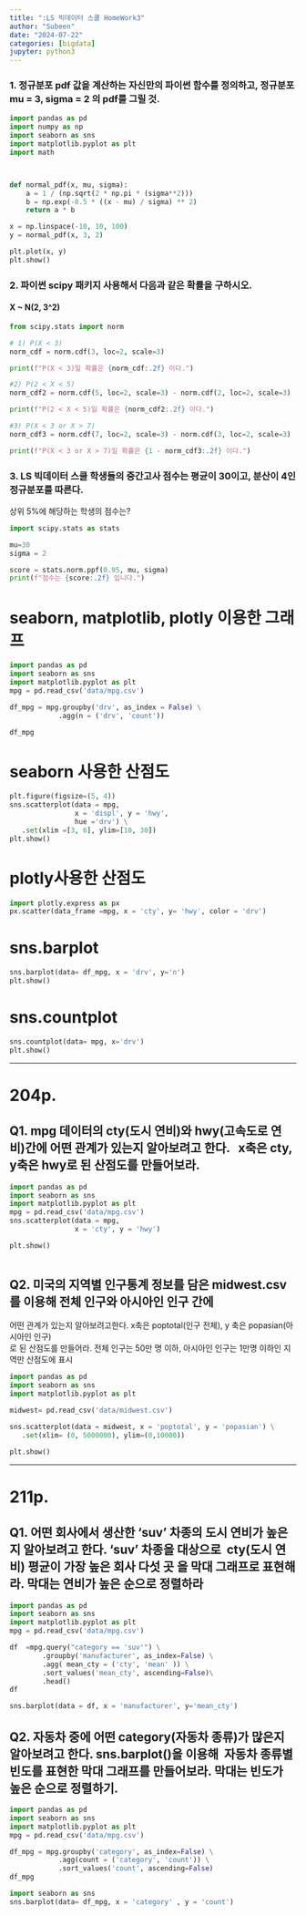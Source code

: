 ```yaml
---
title: ":LS 빅데이터 스쿨 HomeWork3"
author: "Subeen"
date: "2024-07-22"
categories: [bigdata]
jupyter: python3
---
```


### 1. 정규분포 pdf 값을 계산하는 자신만의 파이썬 함수를 정의하고, 정규분포 mu = 3, sigma = 2 의 pdf를 그릴 것.

```python
import pandas as pd
import numpy as np
import seaborn as sns
import matplotlib.pyplot as plt
import math



def normal_pdf(x, mu, sigma):
    a = 1 / (np.sqrt(2 * np.pi * (sigma**2)))
    b = np.exp(-0.5 * ((x - mu) / sigma) ** 2)
    return a * b

x = np.linspace(-10, 10, 100)
y = normal_pdf(x, 3, 2)

plt.plot(x, y)
plt.show()
```

### 2. 파이썬 scipy 패키지 사용해서 다음과 같은 확률을 구하시오.


#### X ~ N(2, 3^2)
```python
from scipy.stats import norm

# 1) P(X < 3)
norm_cdf = norm.cdf(3, loc=2, scale=3)

print(f"P(X < 3)일 확률은 {norm_cdf:.2f} 이다.")

#2) P(2 < X < 5)
norm_cdf2 = norm.cdf(5, loc=2, scale=3) - norm.cdf(2, loc=2, scale=3)

print(f"P(2 < X < 5)일 확률은 {norm_cdf2:.2f} 이다.")

#3) P(X < 3 or X > 7)
norm_cdf3 = norm.cdf(7, loc=2, scale=3) - norm.cdf(3, loc=2, scale=3)

print(f"P(X < 3 or X > 7)일 확률은 {1 - norm_cdf3:.2f} 이다.")
```

### 3. LS 빅데이터 스쿨 학생들의 중간고사 점수는 평균이 30이고, 분산이 4인 정규분포를 따른다. \

상위 5%에 해당하는 학생의 점수는?


```python
import scipy.stats as stats

mu=30
sigma = 2

score = stats.norm.ppf(0.95, mu, sigma)
print(f"점수는 {score:.2f} 입니다.")
```




# seaborn, matplotlib, plotly 이용한 그래프
```python
import pandas as pd
import seaborn as sns
import matplotlib.pyplot as plt
mpg = pd.read_csv('data/mpg.csv')

df_mpg = mpg.groupby('drv', as_index = False) \
            .agg(n = ('drv', 'count'))

df_mpg             

```


# seaborn 사용한 산점도
```python
plt.figure(figsize=(5, 4))
sns.scatterplot(data = mpg, 
                x = 'displ', y = 'hwy',
                hue ='drv') \
   .set(xlim =[3, 6], ylim=[10, 30])
plt.show()

```

# plotly사용한 산점도
```python
import plotly.express as px
px.scatter(data_frame =mpg, x = 'cty', y= 'hwy', color = 'drv')
```


# sns.barplot
```python
sns.barplot(data= df_mpg, x = 'drv', y='n')
plt.show()
```

# sns.countplot

```python
sns.countplot(data= mpg, x='drv')
plt.show()

```

----------------------------------------------------------------------

# 204p.

## Q1. mpg 데이터의 cty(도시 연비)와 hwy(고속도로 연비)간에 어떤 관계가 있는지 알아보려고 한다. \   x축은 cty, y축은 hwy로 된 산점도를 만들어보라.

```python
import pandas as pd
import seaborn as sns
import matplotlib.pyplot as plt
mpg = pd.read_csv('data/mpg.csv')
sns.scatterplot(data = mpg, 
                x = 'cty', y = 'hwy')

plt.show()
 
```

## Q2. 미국의 지역별 인구통계 정보를 담은 midwest.csv 를 이용해 전체 인구와 아시아인 인구 간에 \
어떤 관계가 있는지 알아보려고한다.  x축은  poptotal(인구 전체), y 축은 popasian(아시아인 인구) \
로 된 산점도를 만들어라. 전체 인구는 50만 명 이하, 아시아인 인구는 1만명 이하인 지역만 산점도에 표시

```python
import pandas as pd
import seaborn as sns
import matplotlib.pyplot as plt

midwest= pd.read_csv('data/midwest.csv')

sns.scatterplot(data = midwest, x = 'poptotal', y = 'popasian') \
   .set(xlim= (0, 5000000), ylim=(0,10000))

plt.show()
```

--------------------------------------------------------------------------

# 211p.

##  Q1. 어떤 회사에서 생산한 'suv' 차종의 도시 연비가 높은지 알아보려고 한다. 'suv' 차종을 대상으로 \ cty(도시 연비) 평균이 가장 높은 회사 다섯 곳 을 막대 그래프로 표현해라. 막대는 연비가 높은 순으로 정렬하라
 
 
```python
import pandas as pd
import seaborn as sns
import matplotlib.pyplot as plt
mpg = pd.read_csv('data/mpg.csv')

df  =mpg.query("category == 'suv'") \
        .groupby('manufacturer', as_index=False) \
        .agg( mean_cty = ('cty', 'mean' )) \
        .sort_values('mean_cty', ascending=False)\
        .head()
df

sns.barplot(data = df, x = 'manufacturer', y='mean_cty')
```

## Q2. 자동차 중에 어떤  category(자동차 종류)가 많은지 알아보려고 한다.   sns.barplot()을 이용해 \ 자동차 종류별 빈도를 표현한 막대 그래프를 만들어보라. 막대는 빈도가 높은 순으로 정렬하기.

```python
import pandas as pd
import seaborn as sns
import matplotlib.pyplot as plt
mpg = pd.read_csv('data/mpg.csv')

df_mpg = mpg.groupby('category', as_index=False) \
            .agg(count = ('category', 'count')) \
            .sort_values('count', ascending=False)
df_mpg

```
```python
import seaborn as sns
sns.barplot(data= df_mpg, x = 'category' , y = 'count')
```

